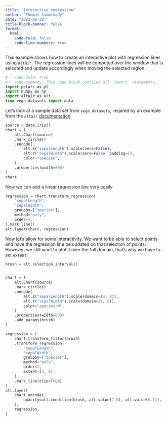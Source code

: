 ```yaml
---
title: "Interactive regression"
author: "Thomas Camminady"
date: "2023-06-28"
title-block-banner: false
format:
  html:
    code-fold: false
    code-line-numbers: true
---
```


This example shows how to create an interactive plot with regression lines using `altair`.
The regression lines will be computed over the window that is selected and update accordingly when moving the selected region.


```python
# | code-fold: true
# | code-summary: This code block contains all `import` statements.
import polars as pl
import numpy as np
import altair as alt
from vega_datasets import data

```


Let's look at a sample data set from `vega_datasets`, inspired by an example from the `altair` [documentation](https://altair-viz.github.io/gallery/multifeature_scatter_plot.html).
```python
source = data.iris()
chart = (
    alt.Chart(source)
    .mark_circle()
    .encode(
        alt.X("sepalLength").scale(zero=False),
        alt.Y("sepalWidth").scale(zero=False, padding=1),
        color="species",
    )
    .properties(width=600)
)
chart
```

Now we can add a linear regression line very easily
```python
regression = chart.transform_regression(
    "sepalLength",
    "sepalWidth",
    groupby=["species"],
    method="poly",
    order=5,
).mark_line()
alt.layer(chart, regression)
```

Now let's allow for some interactivity.
We want to be able to select points and have the regression line be updated on that selection of points.
However, we still want to plot it over the full domain, that's why we have to set `extent`.
```python

brush = alt.selection_interval()


chart = (
    alt.Chart(source)
    .mark_circle()
    .encode(
        alt.X("sepalLength").scale(domain=(4, 8)),
        alt.Y("sepalWidth").scale(domain=(1, 6)),
        color="species:N",
    )
    .properties(width=600)
    .add_params(brush)
)

regression = (
    chart.transform_filter(brush)
    .transform_regression(
        "sepalLength",
        "sepalWidth",
        groupby=["species"],
        method="poly",
        order=2,
        extent=[4, 8],
    )
    .mark_line(clip=True)
)
alt.layer(
    chart.encode(
        opacity=alt.condition(brush, alt.value(1.0), alt.value(0.1)),
    ),
    regression,
)
```
